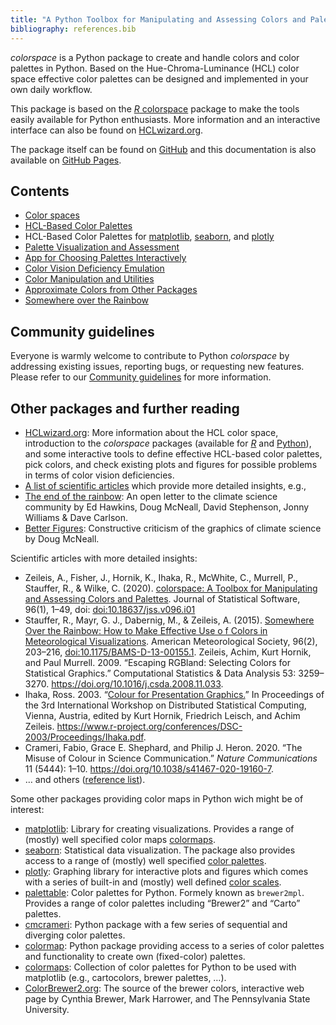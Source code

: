 ```yaml
---
title: "A Python Toolbox for Manipulating and Assessing Colors and Palettes"
bibliography: references.bib
---
```


*colorspace* is a Python package to create and handle colors and color
palettes in Python. Based on the Hue-Chroma-Luminance (HCL) color space
effective color palettes can be designed and implemented in your own daily
workflow.

This package is based on the
[_R_ colorspace](https://colorspace.R-Forge.R-project.org/) package
to make the tools easily available for Python enthusiasts. More information
and an interactive interface can also be found on
[HCLwizard.org](https://hclwizard.org).

The package itself can be found on
[GitHub](https://github.com/retostauffer/python-colorspace/) and this documentation
is also available on [GitHub Pages](https://retostauffer.github.io/python-colorspace/).


## Contents

* [Color spaces](articles/color_spaces.qmd)
* [HCL-Based Color Palettes](articles/hcl_palettes.qmd)
* HCL-Based Color Palettes for [matplotlib](articles/usewith_matplotlib.qmd),
    [seaborn](articles/usewith_seaborn.qmd), and [plotly](articles/usewith_plotly.qmd)
* [Palette Visualization and Assessment](articles/palette_visualization.qmd)
* [App for Choosing Palettes Interactively](articles/choose_palette.qmd)
* [Color Vision Deficiency Emulation](articles/cvd.qmd)
* [Color Manipulation and Utilities](articles/manipulation_utilities.qmd)
* [Approximate Colors from Other Packages](articles/approximations.qmd)
* [Somewhere over the Rainbow](articles/endrainbow.qmd)


## Community guidelines

Everyone is warmly welcome to contribute to Python _colorspace_
by addressing existing issues, reporting bugs, or requesting
new features. Please refer to our [Community guidelines](community.qmd)
for more information.


## Other packages and further reading

* [HCLwizard.org](https://hclwizard.org): More information about the HCL color
  space, introduction to the *colorspace* packages (available for
  [_R_](https://cran.r-project.org/package=colorspace) and
  [Python](https://pypi.org/project/colorspace/)), and some
  interactive tools to define effective HCL-based color palettes, pick colors,
  and check existing plots and figures for possible problems in terms of color
  vision deficiencies.
* [A list of scientific articles](/references.qmd)
  which provide more detailed insights, e.g.,
* [The end of the rainbow](https://www.climate-lab-book.ac.uk/2014/end-of-the-rainbow/):
  An open letter to the climate science community by 
  Ed Hawkins, Doug McNeall, David Stephenson, Jonny Williams & Dave Carlson.
* [Better Figures](https://betterfigures.org/): Constructive criticism of the
  graphics of climate science by Doug McNeall.

Scientific articles with more detailed insights:

* Zeileis, A., Fisher, J., Hornik, K., Ihaka, R., McWhite, C., Murrell, P.,
  Stauffer, R., & Wilke, C. (2020). [colorspace: A Toolbox for Manipulating and
  Assessing Colors and Palettes](https://doi.org/10.18637/jss.v096.i01).
  Journal of Statistical Software, 96(1), 1–49, doi:
  [doi:10.18637/jss.v096.i01](https://doi.org/10.18637/jss.v096.i01)
* Stauffer, R., Mayr, G. J., Dabernig, M., & Zeileis, A. (2015). [Somewhere
  Over the Rainbow: How to Make Effective Use o f Colors in Meteorological
  Visualizations](https://doi.org/10.1175/BAMS-D-13-00155.1).
  American Meteorological Society, 96(2), 203–216,
  [doi:10.1175/BAMS-D-13-00155.1](https://doi.org/10.1175/BAMS-D-13-00155.1).
  Zeileis, Achim, Kurt Hornik, and Paul Murrell. 2009.
  "Escaping RGBland: Selecting Colors for Statistical Graphics."
  Computational Statistics & Data Analysis 53: 3259--3270.
  <https://doi.org/10.1016/j.csda.2008.11.033>.
* Ihaka, Ross. 2003. "[Colour for Presentation Graphics.](https://www.r-project.org/conferences/DSC-2003/Proceedings/Ihaka.pdf)"
  In Proceedings of the 3rd International Workshop on Distributed Statistical Computing,
  Vienna, Austria, edited by Kurt Hornik, Friedrich Leisch, and Achim Zeileis.
  <https://www.r-project.org/conferences/DSC-2003/Proceedings/Ihaka.pdf>.
* Crameri, Fabio, Grace E. Shephard, and Philip J. Heron. 2020.
  "The Misuse of Colour in Science Communication." _Nature Communications_ 11 (5444): 1--10.
  <https://doi.org/10.1038/s41467-020-19160-7>.
* ... and others ([reference list](/references.qmd)).

Some other packages providing color maps in Python
wich might be of interest:

* [matplotlib](https://matplotlib.org/): Library for creating visualizations.
  Provides a range of (mostly) well specified color maps
  [colormaps](https://matplotlib.org/stable/users/explain/colors/colormaps.html).
* [seaborn](https://seaborn.pydata.org>):
  Statistical data visualization. The package also provides access to a
  range of (mostly) well specified
  [color palettes](https://seaborn.pydata.org/tutorial/color_palettes.html).
* [plotly](https://plotly.com/python): Graphing library for interactive plots
  and figures which comes with a series of built-in and (mostly) well defined
  [color scales](https://plotly.com/python/builtin-colorscales/).
* [palettable](https://jiffyclub.github.io/palettable): Color palettes for Python.
  Formely known as `brewer2mpl`. Provides a range of color palettes including
  "Brewer2" and "Carto" palettes.
* [cmcrameri](https://pypi.org/project/cmcrameri/): Python package with a few
  series of sequential and diverging color palettes.
* [colormap](https://pypi.org/project/colormap/): Python package providing
  access to a series of color palettes and functionality to create own (fixed-color)
  palettes.
* [colormaps](https://pypi.org/project/colormaps/): Collection of color palettes
  for Python to be used with matplotlib (e.g., cartocolors, brewer palettes, ...).
* [ColorBrewer2.org](https://colorbrewer2.org): The source of the brewer colors,
  interactive web page by Cynthia Brewer, Mark Harrower, and The Pennsylvania
  State University.


